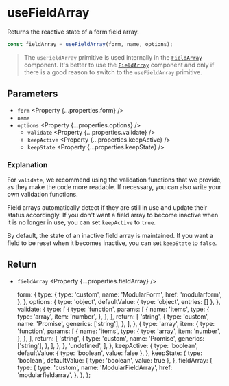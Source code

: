 
<Title>useFieldArray | Modular Forms</Title>
<Meta
  name="description"
  content="Returns the reactive state of a form field array."
/>

# useFieldArray

Returns the reactive state of a form field array.

```ts
const fieldArray = useFieldArray(form, name, options);
```

> The `useFieldArray` primitive is used internally in the <A href="/api/fieldarray">`FieldArray`</A> component. It's better to use the <A href="/api/fieldarray">`FieldArray`</A> component and only if there is a good reason to switch to the `useFieldArray` primitive.

## Parameters

- `form` <Property {...properties.form} />
- `name` <Property type="string" />
- `options` <Property {...properties.options} />
  - `validate` <Property {...properties.validate} />
  - `keepActive` <Property {...properties.keepActive} />
  - `keepState` <Property {...properties.keepState} />

### Explanation

For `validate`, we recommend using the validation functions that we provide, as they make the code more readable. If necessary, you can also write your own validation functions.

Field arrays automatically detect if they are still in use and update their status accordingly. If you don't want a field array to become inactive when it is no longer in use, you can set `keepActive` to `true`.

By default, the state of an inactive field array is maintained. If you want a field to be reset when it becomes inactive, you can set `keepState` to `false`.

## Return

- `fieldArray` <Property {...properties.fieldArray} />

  form: {
    type: {
      type: 'custom',
      name: 'ModularForm',
      href: 'modularform',
    },
  },
  options: {
    type: 'object',
    defaultValue: { type: 'object', entries: [] },
  },
  validate: {
    type: [
      {
        type: 'function',
        params: [
          {
            name: 'items',
            type: {
              type: 'array',
              item: 'number',
            },
          },
        ],
        return: [
          'string',
          {
            type: 'custom',
            name: 'Promise',
            generics: ['string'],
          },
        ],
      },
      {
        type: 'array',
        item: {
          type: 'function',
          params: [
            {
              name: 'items',
              type: {
                type: 'array',
                item: 'number',
              },
            },
          ],
          return: [
            'string',
            {
              type: 'custom',
              name: 'Promise',
              generics: ['string'],
            },
          ],
        },
      },
      'undefined',
    ],
  },
  keepActive: {
    type: 'boolean',
    defaultValue: { type: 'boolean', value: false },
  },
  keepState: {
    type: 'boolean',
    defaultValue: { type: 'boolean', value: true },
  },
  fieldArray: {
    type: {
      type: 'custom',
      name: 'ModularFieldArray',
      href: 'modularfieldarray',
    },
  },
};
